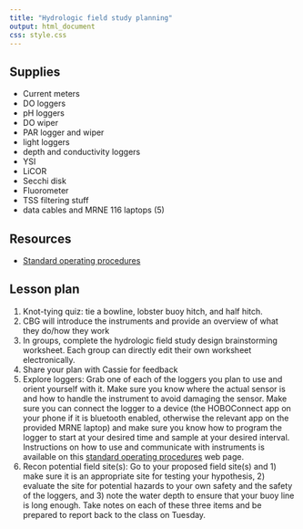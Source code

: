 ```yaml
---
title: "Hydrologic field study planning"
output: html_document
css: style.css
---
```


## Supplies

* Current meters
* DO loggers
* pH loggers
* DO wiper
* PAR logger and wiper
* light loggers
* depth and conductivity loggers
* YSI
* LiCOR
* Secchi disk
* Fluorometer
* TSS filtering stuff
* data cables and MRNE 116 laptops (5)

## Resources

* [Standard operating procedures](https://smr-monitoring.github.io/MRNE395-2024FA/sops.html)

## Lesson plan

1. Knot-tying quiz: tie a bowline, lobster buoy hitch, and half hitch.
1. CBG will introduce the instruments and provide an overview of what they do/how they work
1. In groups, complete the hydrologic field study design brainstorming worksheet. Each group can directly edit their own worksheet electronically.
1. Share your plan with Cassie for feedback
1. Explore loggers: Grab one of each of the loggers you plan to use and orient yourself with it. Make sure you know where the actual sensor is and how to handle the instrument to avoid damaging the sensor. Make sure you can connect the logger to a device (the HOBOConnect app on your phone if it is bluetooth enabled, otherwise the relevant app on the provided MRNE laptop) and make sure you know how to program the logger to start at your desired time and sample at your desired interval. Instructions on how to use and communicate with instruments is available on this [standard operating procedures](https://smr-monitoring.github.io/MRNE395-2024FA/sops.html) web page.
1. Recon potential field site(s): Go to your proposed field site(s) and 1) make sure it is an appropriate site for testing your hypothesis, 2) evaluate the site for potential hazards to your own safety and the safety of the loggers, and 3) note the water depth to ensure that your buoy line is long enough. Take notes on each of these three items and be prepared to report back to the class on Tuesday.
